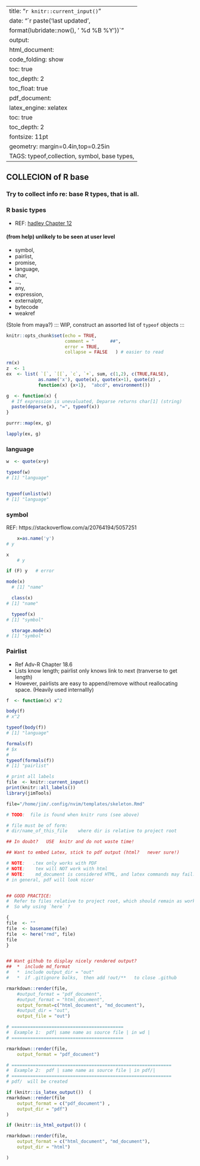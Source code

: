 
---
title: "`r knitr::current_input()`"
date: "`r paste('last updated', 
    format(lubridate::now(), ' %d %B %Y'))`"
output:   
  html_document:  
        code_folding: show
        toc: true 
        toc_depth: 2
        toc_float: true
  pdf_document:   
    latex_engine: xelatex  
    toc: true
    toc_depth:  2   
fontsize: 11pt   
geometry: margin=0.4in,top=0.25in   
TAGS:  typeof,collection, symbol, base types,
---


## COLLECION of R base \code{types}

### Try to collect info re:  base R types,  that is all.
### R basic types
  *  REF:  [hadley Chapter 12]( https://adv-r.hadley.nz/base-types.html )

#### (from help) unlikely to be seen at user level 

  *    symbol, 
  *    pairlist, 
  *    promise,
  *    language, 
  *    char, 
  *    ..., 
  *    any, 
  *    expression, 
  *    externalptr,
  *    bytecode 
  *    weakref  

(Stole from maya?)
::: WIP, construct an assorted list of `typeof` objects :::

```r
knitr::opts_chunk$set(echo = TRUE,
                      comment = "      ##",
                      error = TRUE,
                      collapse = FALSE   ) # easier to read

```


```r

rm(x)
z  <- 1
ex  <- list( `[`, `[[`, `c`, `+`, sum, c(1,2), c(TRUE,FALSE), 
            as.name('x'), quote(x), quote(x+1), quote(z) ,
            function(x) {x+1},  "abcd", environment())

g  <- function(x) { 
  # If expression is unevaluated, Deparse returns char[1] (string)
  paste(deparse(x), "=", typeof(x))
}

purrr::map(ex, g)

lapply(ex, g)
```

### language
```r
w  <- quote(x+y)

typeof(w)
# [1] "language"


typeof(unlist(w))
# [1] "language"
```



### symbol    
REF:  https://stackoverflow.com/a/20764194/5057251
```r
    x=as.name('y')
# y

x
    # y

if (F) y   # error

mode(x)
  # [1] "name"

  class(x)
# [1] "name"

  typeof(x)
# [1] "symbol"

  storage.mode(x)
# [1] "symbol"

```

### Pairlist  
  *  Ref Adv-R Chapter 18.6  
  *  Lists know length;  pairlist only knows link to next (tranverse to get
    length)  
  *  However, pairlists are easy to append/remove without reallocating space.
    (Heavily used internallly)  
```r
f  <- function(x) x^2

body(f)
# x^2

typeof(body(f))
# [1] "language"

formals(f)
# $x
# 
typeof(formals(f))
# [1] "pairlist"

```


```r
# print all labels
file  <- knitr::current_input() 
print(knitr::all_labels())
library(jimTools)
``` 


```r
file="/home/jim/.config/nvim/templates/skeleton.Rmd"
```

```r
# TODO:  file is found when knitr runs (see above)

# file must be of form:
# dir/name_of_this_file    where dir is relative to project root

## In doubt?   USE  knitr and do not waste time!

## Want to embed Latex, stick to pdf output (html?   never sure!)

# NOTE:   .tex only works with PDF
# NOTE:    tex will NOT work with html
# NOTE:    md_document is considered HTML, and latex commands may fail.
# in general, pdf will look nicer


## GOOD PRACTICE:
#  Refer to files relative to project root, which should remain as working dir.
#  So why using `here` ?

{
file  <- "" 
file  <- basename(file)
file  <- here("rmd", file)
file
}


## Want github to display nicely rendered output?
##  *  include md_format
#   *  include output_dir = "out"
#   *  if .gitignore balks,  then add !out/**   to close .github

rmarkdown::render(file,
    #output_format = "pdf_document",
    #output_format = "html_document",
    output_format=c("html_document", "md_document"),
    #output_dir = "out",
    output_file = "out")

# ==========================================
#  Example 1:  pdf| same name as source file | in wd |
# ==========================================

rmarkdown::render(file,
    output_format = "pdf_document")

# ============================================================
#  Example 2:  pdf | same name as source file | in pdf/|
# ============================================================
# pdf/  will be created

if (knitr::is_latex_output())  (
rmarkdown::render(file
    output_format = c("pdf_document") ,
    output_dir = "pdf")
)

if (knitr::is_html_output()) (

rmarkdown::render(file,
    output_format = c("html_document", "md_document"), 
    output_dir = "html")

)
```
